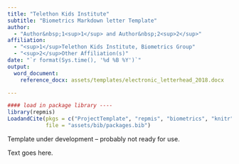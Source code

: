 ```yaml
---
title: "Telethon Kids Institute"
subtitle: "Biometrics Markdown letter Template"
author:
  - "Author&nbsp;1<sup>1</sup> and Author&nbsp;2<sup>2</sup>"
affiliation:
  - "<sup>1</sup>Telethon Kids Institute, Biometrics Group"
  - "<sup>2</sup>Other Affiliation(s)"
date: "`r format(Sys.time(), '%d %B %Y')`"
output:
  word_document:
    reference_docx: assets/templates/electronic_letterhead_2018.docx

---
```


```r

#### load in package library ----
library(repmis)
LoadandCite(pkgs = c("ProjectTemplate", "repmis", "biometrics", "knitr", "broom"),
            file = "assets/bib/packages.bib")

```

Template under development -- probably not ready for use.

Text goes here.
